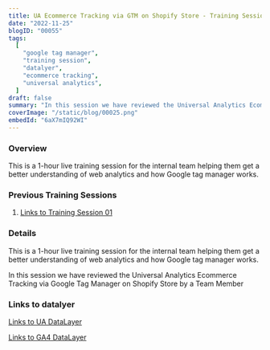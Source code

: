 ```yaml
---
title: UA Ecommerce Tracking via GTM on Shopify Store - Training Session 002
date: "2022-11-25"
blogID: "00055"
tags:
  [
    "google tag manager",
    "training session",
    "datalyer",
    "ecommerce tracking",
    "universal analytics",
  ]
draft: false
summary: "In this session we have reviewed the Universal Analytics Ecommerce Tracking via Google Tag Manager on Shopify Store by a Team Member"
coverImage: "/static/blog/00025.png"
embedId: "6aX7mIQ92WI"
---
```


### Overview

This is a 1-hour live training session for the internal team helping them get a better understanding of web analytics and how Google tag manager works.

### Previous Training Sessions

1. [Links to Training Session 01](https://shahzadaalihassan.com/blog/google-tag-manager/training-session-001)

### Details

This is a 1-hour live training session for the internal team helping them get a better understanding of web analytics and how Google tag manager works.

In this session we have reviewed the Universal Analytics Ecommerce Tracking via Google Tag Manager on Shopify Store by a Team Member

### Links to datalyer

[Links to UA DataLayer](https://developers.google.com/analytics/devguides/collection/ua/gtm/enhanced-ecommerce)

[Links to GA4 DataLayer](https://developers.google.com/analytics/devguides/collection/ga4/ecommerce?client_type=gtm)
